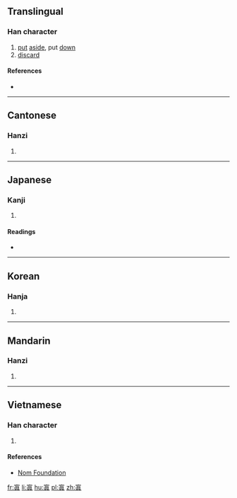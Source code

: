 {{also|置}}
==Translingual==

===Han character===
{{Han char|rn=40|rad=宀|as=10|sn=13|four=30801|canj=JJBC|ids=⿱宀真}}

# [[put]] [[aside]], put [[down]]
# [[discard]]

====References====
* {{Han ref|kx=0289.270|dkj=07257|dj=0573.180|hdz=20945.090|uh=5BD8|ud=23512|bh=DD49|bd=56649}}

----

==Cantonese==

===Hanzi===
{{yue-hanzi|jyut=zi3|y=ji3}}

# {{defn|lang=yue|sort=宀10}}

----

==Japanese==

===Kanji===
{{ja-kanji|grade=|rs=宀10}}

# {{defn|lang=ja|sort=宀10}}

====Readings====
* {{ja-readings|on=[[し]] (shi)|kun=[[おく]] (oku), [[いれる]] (ireru), [[とめる]] (tomeru), [[すこる]] (sukoru)}}

----

==Korean==

===Hanja===
{{ko-hanja|hangeul=치|rv=chi|mr=ch'i}}

# {{defn|lang=ko|sort=宀10}}

----

==Mandarin==

===Hanzi===
{{cmn-hanzi|pin=[[zhì]] ([[zhi4]]), [[nìng]] ([[ning4]])|wg=chih<sup>4</sup>, ning<sup>4</sup>}}

# {{defn|lang=cmn|sort=宀10}}

----

==Vietnamese==

===Han character===
{{vi-readings|rs=宀10| hanviet = trí}}

# {{defn|lang=vi|sort=宀10}}

====References====
*[http://nomfoundation.org/common/nom_details.php?codepoint=5bd8 Nom Foundation]

[[fr:寘]]
[[li:寘]]
[[hu:寘]]
[[pl:寘]]
[[zh:寘]]